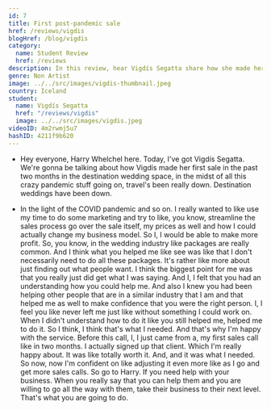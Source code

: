 ```yaml
---
id: 7
title: First post-pandemic sale
href: /reviews/vigdis
blogHref: /blog/vigdis
category:
  name: Student Review
  href: /reviews
description: In this review, hear Vigdís Segatta share how she made her first sale post-pandemic helping couples plan unforgettable weddings in Iceland.
genre: Non Artist
image: ../../src/images/vigdis-thumbnail.jpeg
country: Iceland
student:
  name: Vigdís Segatta
  href: "/reviews/vigdis"
  image: ../../src/images/vigdis.jpeg
videoID: 4m2rwmj5u7
hashID: 4211f9b620
---
```


- Hey everyone, Harry Whelchel here. Today, I've got Vigdís Segatta. We're gonna be talking about how Vigdís made her first sale in the past two months in the destination wedding space, in the midst of all this crazy pandemic stuff going on, travel's been really down. Destination weddings have been down.

- In the light of the COVID pandemic and so on. I really wanted to like use my time to do some marketing and try to like, you know, streamline the sales process go over the sale itself, my prices as well and how I could actually change my business model. So I, I would be able to make more profit. So, you know, in the wedding industry like packages are really common. And I think what you helped me like see was like that I don't necessarily need to do all these packages. It's rather like more about just finding out what people want. I think the biggest point for me was that you really just did get what I was saying. And I, I felt that you had an understanding how you could help me. And also I knew you had been helping other people that are in a similar industry that I am and that helped me as well to make confidence that you were the right person. I, I feel you like never left me just like without something I could work on. When I didn't understand how to do it like you still helped me, helped me to do it. So I think, I think that's what I needed. And that's why I'm happy with the service. Before this call, I, I just came from a, my first sales call like in two months. I actually signed up that client. Which I'm really happy about. It was like totally worth it. And, and it was what I needed. So now, now I'm confident on like adjusting it even more like as I go and get more sales calls. So go to Harry. If you need help with your business. When you really say that you can help them and you are willing to go all the way with them, take their business to their next level. That's what you are going to do.

